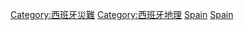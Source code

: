 [[Category:西班牙災難|Category:西班牙災難]]
[[Category:西班牙地理|Category:西班牙地理]]
[[Category:歐洲自然災害|Spain]]
[[Category:各國自然災害|Spain]]